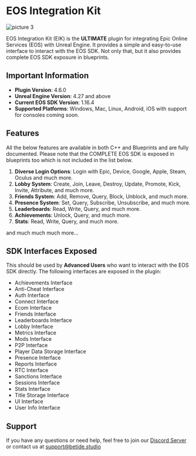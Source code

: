 
# EOS Integration Kit

![picture 3](../images/9d2e0cd6b027a6c0a5c868cd439bf9c557e4ee3df18409071e6a2af54de338f1.png)  


EOS Integration Kit (EIK) is the **ULTIMATE** plugin for integrating Epic Online Services (EOS) with Unreal Engine. It provides a simple and easy-to-use interface to interact with the EOS SDK. Not only that, but it also provides complete EOS SDK exposure in blueprints.

## Important Information

- **Plugin Version**: 4.6.0
- **Unreal Engine Version**: 4.27 and above
- **Current EOS SDK Version**: 1.16.4
- **Supported Platforms**: Windows, Mac, Linux, Android, iOS with support for consoles coming soon.

## Features

All the below features are available in both C++ and Blueprints and are fully documented. Please note that the COMPLETE EOS SDK is exposed in blueprints too which is not included in the list below.

1. **Diverse Login Options**: Login with Epic, Device, Google, Apple, Steam, Oculus and much more.
2. **Lobby System**: Create, Join, Leave, Destroy, Update, Promote, Kick, Invite, Attribute, and much more.
3. **Friends System**: Add, Remove, Query, Block, Unblock, and much more.
4. **Presence System**: Set, Query, Subscribe, Unsubscribe, and much more.
5. **Leaderboards**: Read, Write, Query, and much more.
6. **Achievements**: Unlock, Query, and much more.
7. **Stats**: Read, Write, Query, and much more.

and much much much more...

## SDK Interfaces Exposed

This should be used by **Advanced Users** who want to interact with the EOS SDK directly. The following interfaces are exposed in the plugin:

- Achievements Interface
- Anti-Cheat Interface
- Auth Interface
- Connect Interface
- Ecom Interface
- Friends Interface
- Leaderboards Interface
- Lobby Interface
- Metrics Interface
- Mods Interface
- P2P Interface
- Player Data Storage Interface
- Presence Interface
- Reports Interface
- RTC Interface
- Sanctions Interface
- Sessions Interface
- Stats Interface
- Title Storage Interface
- UI Interface
- User Info Interface

## Support

If you have any questions or need help, feel free to join our [Discord Server](https://discord.gg/betidestudio) or contact us at [support@betide.studio](mailto:support@betide.studio)